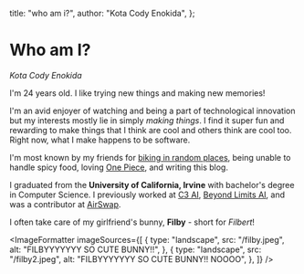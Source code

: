 
  title: "who am i?",
  author: "Kota Cody Enokida",
};

# Who am I?

_Kota Cody Enokida_

I'm 24 years old. I like trying new things and making new memories!

I'm an avid enjoyer of watching and being a part of technological innovation but my interests mostly lie in simply _making things_. I find it super fun and rewarding to make things that I think are cool and others think are cool too. Right now, what I make happens to be software.

I'm most known by my friends for [biking in random places](/post/vietnam-one), being unable to handle spicy food, loving [One Piece](https://www.crunchyroll.com/series/GRMG8ZQZR/one-piece), and writing this blog.

I graduated from the **University of California, Irvine** with bachelor's degree in Computer Science. I previously worked at [C3 AI](https://c3.ai), [Beyond Limits AI](https://www.beyond.ai/), and was a contributor at [AirSwap](https://airswap.io).

I often take care of my girlfriend's bunny, **Filby** - short for _Filbert_!

<ImageFormatter
  imageSources={[
    {
      type: "landscape",
      src: "/filby.jpeg",
      alt: "FILBYYYYYYY SO CUTE BUNNY!!",
    },
    {
      type: "landscape",
      src: "/filby2.jpeg",
      alt: "FILBYYYYYYY SO CUTE BUNNY!! NOOOO",
    },
  ]}
/>
